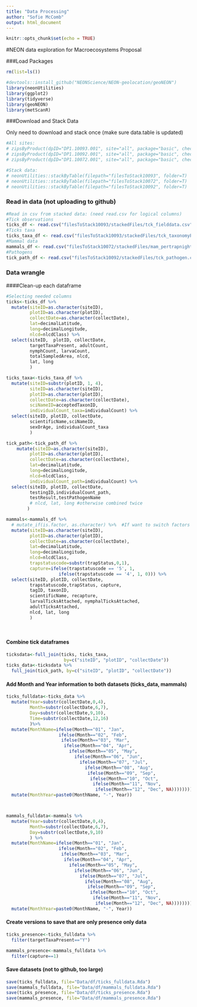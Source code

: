 ```yaml
---
title: "Data Processing"
author: "Sofie McComb"
output: html_document
---
```


```r
knitr::opts_chunk$set(echo = TRUE)
```

#NEON data exploration for Macroecosystems Proposal

###Load Packages

```r

rm(list=ls())

#devtools::install_github("NEONScience/NEON-geolocation/geoNEON")
library(neonUtilities)
library(ggplot2)
library(tidyverse)
library(geoNEON)
library(metScanR)


```


###Download and Stack Data

Only need to download and stack once (make sure data.table is updated)

```r

#All sites:
# zipsByProduct(dpID="DP1.10093.001", site="all", package="basic", check.size=T) # ticks
# zipsByProduct(dpID="DP1.10092.001", site="all", package="basic", check.size=T) # tick pathogens
# zipsByProduct(dpID="DP1.10072.001", site="all", package="basic", check.size=T) # mammals

#Stack data:
# neonUtilities::stackByTable(filepath="filesToStack10093", folder=T)
# neonUtilities::stackByTable(filepath="filesToStack10072", folder=T)
# neonUtilities::stackByTable(filepath="filesToStack10092", folder=T)

```


### Read in data (not uploading to github)

```r

#Read in csv from stacked data: (need read.csv for logical columns)
#Tick observations
ticks_df <- read.csv("filesToStack10093/stackedFiles/tck_fielddata.csv")
#Ticks taxa
ticks_taxa_df <- read.csv("filesToStack10093/stackedFiles/tck_taxonomyProcessed.csv")
#Mammal data
mammals_df <- read.csv("filesToStack10072/stackedFiles/mam_pertrapnight.csv")
#Pathogens
tick_path_df <- read.csv("filesToStack10092/stackedFiles/tck_pathogen.csv")

```

### Data wrangle

####Clean-up each dataframe

```r

#Selecting needed columns
ticks<-ticks_df %>% 
  mutate(siteID=as.character(siteID),
         plotID=as.character(plotID),
         collectDate=as.character(collectDate),
         lat=decimalLatitude,
         long=decimalLongitude,
         nlcd=nlcdClass) %>% 
  select(siteID,  plotID, collectDate,
         targetTaxaPresent, adultCount,
         nymphCount, larvaCount,
         totalSampledArea, nlcd,
         lat, long
         )

ticks_taxa<-ticks_taxa_df %>% 
  mutate(siteID=substr(plotID, 1, 4),
         siteID=as.character(siteID),
         plotID=as.character(plotID),
         collectDate=as.character(collectDate),
         sciNameID=acceptedTaxonID,
         individualCount_taxa=individualCount) %>% 
  select(siteID, plotID, collectDate,
         scientificName,sciNameID,
         sexOrAge, individualCount_taxa
         )

tick_path<-tick_path_df %>% 
    mutate(siteID=as.character(siteID),
         plotID=as.character(plotID),
         collectDate=as.character(collectDate),
         lat=decimalLatitude,
         long=decimalLongitude,
         nlcd=nlcdClass,
         individualCount_path=individualCount) %>% 
  select(siteID, plotID, collectDate,
         testingID,individualCount_path,
         testResult,testPathogenName
         # nlcd, lat, long #otherwise combined twice
        )

mammals<-mammals_df %>% 
  # mutate_if(is.factor, as.character) %>%  #If want to switch factors to character columns
  mutate(siteID=as.character(siteID),
         plotID=as.character(plotID),
         collectDate=as.character(collectDate),
         lat=decimalLatitude,
         long=decimalLongitude,
         nlcd=nlcdClass,
         trapstatuscode=substr(trapStatus,0,1),
         capture=ifelse(trapstatuscode == '5', 1,
                    ifelse(trapstatuscode == '4', 1, 0))) %>%
  select(siteID, plotID, collectDate,
         trapstatuscode,trapStatus, capture,
         tagID, taxonID,
         scientificName, recapture,
         larvalTicksAttached, nymphalTicksAttached,
         adultTicksAttached,
         nlcd, lat, long
         )
         
         

```

#### Combine tick dataframes

```r

ticksdata<-full_join(ticks, ticks_taxa,
                      by=c("siteID", "plotID", "collectDate"))
ticks_data<-ticksdata %>% 
  full_join(tick_path, by=c("siteID", "plotID", "collectDate"))

```


#### Add Month and Year information to both datasets (ticks_data, mammals)

```r

ticks_fulldata<-ticks_data %>%   
  mutate(Year=substr(collectDate,0,4),
         Month=substr(collectDate,6,7),
         Day=substr(collectDate,9,10),
         Time=substr(collectDate,12,16)
         )%>% 
  mutate(MonthName=ifelse(Month=="01", "Jan",
                    ifelse(Month=="02", "Feb",
                     ifelse(Month=="03", "Mar",
                      ifelse(Month=="04", "Apr",
                        ifelse(Month=="05", "May",
                          ifelse(Month=="06", "Jun",
                            ifelse(Month=="07", "Jul",
                              ifelse(Month=="08", "Aug",
                               ifelse(Month=="09", "Sep",
                                ifelse(Month=="10", "Oct",
                                 ifelse(Month=="11", "Nov",
                                  ifelse(Month=="12", "Dec", NA))))))))))))) %>% 
  mutate(MonthYear=paste0(MonthName, "-", Year))



mammals_fulldata<-mammals %>% 
  mutate(Year=substr(collectDate,0,4),
         Month=substr(collectDate,6,7),
         Day=substr(collectDate,9,10)
         ) %>% 
  mutate(MonthName=ifelse(Month=="01", "Jan",
                    ifelse(Month=="02", "Feb",
                     ifelse(Month=="03", "Mar",
                      ifelse(Month=="04", "Apr",
                        ifelse(Month=="05", "May",
                          ifelse(Month=="06", "Jun",
                            ifelse(Month=="07", "Jul",
                              ifelse(Month=="08", "Aug",
                               ifelse(Month=="09", "Sep",
                                ifelse(Month=="10", "Oct",
                                 ifelse(Month=="11", "Nov",
                                  ifelse(Month=="12", "Dec", NA))))))))))))) %>% 
  mutate(MonthYear=paste0(MonthName, "-", Year))


```


#### Create versions to save that are only presence only data

```r

ticks_presence<-ticks_fulldata %>% 
  filter(targetTaxaPresent=="Y")

mammals_presence<-mammals_fulldata %>% 
  filter(capture==1)

```


#### Save datasets (not to github, too large)

```r

save(ticks_fulldata, file="Data/df/ticks_fulldata.Rda")
save(mammals_fulldata, file="Data/df/mammals_fulldata.Rda")
save(ticks_presence, file="Data/df/ticks_presence.Rda")
save(mammals_presence, file="Data/df/mammals_presence.Rda")

```



